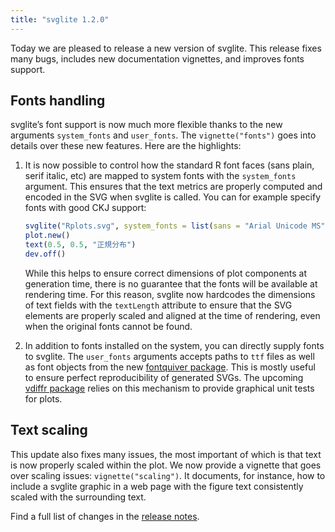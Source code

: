 ```yaml
---
title: "svglite 1.2.0"
---
```


Today we are pleased to release a new version of svglite. This release
fixes many bugs, includes new documentation vignettes, and improves
fonts support.

## Fonts handling

svglite's font support is now much more flexible thanks to the new
arguments `system_fonts` and `user_fonts`. The `vignette("fonts")`
goes into details over these new features. Here are the highlights:

1.  It is now possible to control how the standard R font faces (sans
    plain, serif italic, etc) are mapped to system fonts with the
    `system_fonts` argument. This ensures that the text metrics are
    properly computed and encoded in the SVG when svglite is
    called. You can for example specify fonts with good CKJ support:

    ```r
    svglite("Rplots.svg", system_fonts = list(sans = "Arial Unicode MS"))
    plot.new()
    text(0.5, 0.5, "正規分布")
    dev.off()
    ```

    While this helps to ensure correct dimensions of plot components
    at generation time, there is no guarantee that the fonts will be
    available at rendering time. For this reason, svglite now
    hardcodes the dimensions of text fields with the `textLength`
    attribute to ensure that the SVG elements are properly scaled and
    aligned at the time of rendering, even when the original fonts
    cannot be found.

1.  In addition to fonts installed on the system, you can directly
    supply fonts to svglite. The `user_fonts` arguments accepts paths
    to `ttf` files as well as font objects from the new
    [fontquiver package](https://github.com/lionel-/fontquiver). This
    is mostly useful to ensure perfect reproducibility of generated
    SVGs. The upcoming
    [vdiffr package](https://github.com/lionel-/vdiffr) relies on this
    mechanism to provide graphical unit tests for plots.

## Text scaling

This update also fixes many issues, the most important of which is
that text is now properly scaled within the plot. We now provide a
vignette that goes over scaling issues: `vignette("scaling")`. It
documents, for instance, how to include a svglite graphic in a web
page with the figure text consistently scaled with the surrounding
text.

Find a full list of changes in the
[release notes](https://github.com/hadley/svglite/releases/tag/v1.2.0).
